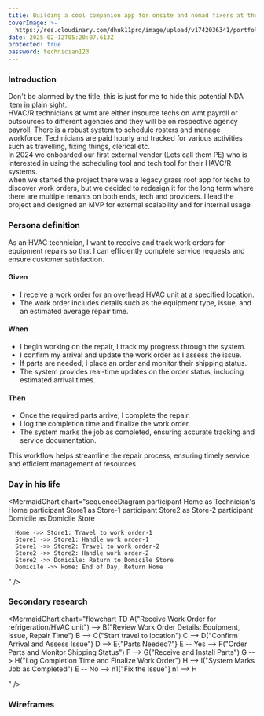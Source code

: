 ```yaml
---
title: Building a cool companion app for onsite and nomad fixers at the retail titan
coverImage: >-
  https://res.cloudinary.com/dhuk11prd/image/upload/v1742036341/portfolio-tina/technician%20app/Technician_xoxyxd.jpg
date: 2025-02-12T05:20:07.613Z
protected: true
password: technician123
---
```


### Introduction

Don't be alarmed by the title, this is just for me to hide this potential NDA item in plain sight. \
HVAC/R technicians at wmt are either insource techs on wmt payroll or outsources to different agencies and they will be on respective agency payroll, There is a robust system to schedule rosters and manage workforce. Technicians are paid hourly and tracked for various activities such as travelling, fixing things, clerical etc. \
In 2024 we onboarded our first external vendor (Lets call them PE) who is interested in using the scheduling tool and tech tool for their HAVC/R systems. \
when we started the project there was a legacy grass root app for techs to discover work orders, but we decided to redesign it for the long term where there are multiple tenants on both ends, tech and providers. I lead the project and designed an MVP for external scalability and for internal usage

### Persona definition

As an HVAC technician, I want to receive and track work orders for equipment repairs so that I can efficiently complete service requests and ensure customer satisfaction.

#### Given

* I receive a work order for an overhead HVAC unit at a specified location.
* The work order includes details such as the equipment type, issue, and an estimated average repair time.

#### When

* I begin working on the repair, I track my progress through the system.
* I confirm my arrival and update the work order as I assess the issue.
* If parts are needed, I place an order and monitor their shipping status.
* The system provides real-time updates on the order status, including estimated arrival times.

#### Then

* Once the required parts arrive, I complete the repair.
* I log the completion time and finalize the work order.
* The system marks the job as completed, ensuring accurate tracking and service documentation.

This workflow helps streamline the repair process, ensuring timely service and efficient management of resources.

### Day in his life

<MermaidChart
  chart="sequenceDiagram
      participant Home as Technician's Home
      participant Store1 as Store-1
      participant Store2 as Store-2
      participant Domicile as Domicile Store

      Home ->> Store1: Travel to work order-1
      Store1 ->> Store1: Handle work order-1
      Store1 ->> Store2: Travel to work order-2
      Store2 ->> Store2: Handle work order-2
      Store2 ->> Domicile: Return to Domicile Store
      Domicile ->> Home: End of Day, Return Home
  "
/>

### &#x20;Secondary research

<MermaidChart
  chart="flowchart TD
      A(&#x22;Receive Work Order for refrigeration/HVAC unit&#x22;) --> B(&#x22;Review Work Order Details: Equipment, Issue, Repair Time&#x22;)
      B --> C(&#x22;Start travel to location&#x22;)
      C --> D(&#x22;Confirm Arrival and Assess Issue&#x22;)
      D --> E{&#x22;Parts Needed?&#x22;}
      E -- Yes --> F(&#x22;Order Parts and Monitor Shipping Status&#x22;)
      F --> G(&#x22;Receive and Install Parts&#x22;)
      G --> H(&#x22;Log Completion Time and Finalize Work Order&#x22;)
      H --> I(&#x22;System Marks Job as Completed&#x22;)
      E -- No --> n1[&#x22;Fix the issue&#x22;]
      n1 --> H

  "
/>

### Wireframes

<FigmaPrototype url="https://embed.figma.com/proto/yctcrUTVmB4qXCpr1PG50j/FM-app---externalisation?page-id=0%3A1&node-id=1-4315&viewport=462%2C156%2C0.26&scaling=scale-down&content-scaling=fixed&starting-point-node-id=1%3A4315&show-proto-sidebar=0&hide-ui=true&embed-host=share" height="1000" />
